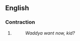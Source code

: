 ==English==

===Contraction===
{{en-cont}}

# {{context|informal}} {{eye dialect|[[what]] [[do]] [[you]]}}
#: ''Waddya want now, kid?''